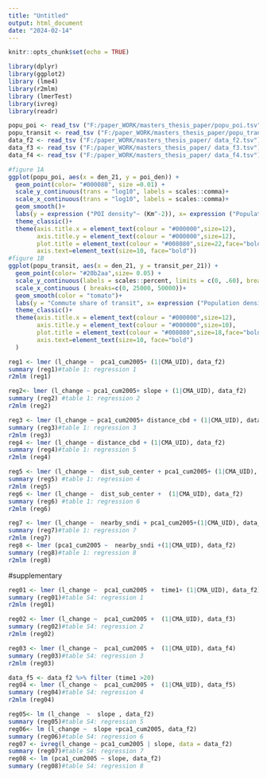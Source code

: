 ---
title: "Untitled"
output: html_document
date: "2024-02-14"
---

```{r setup, include=FALSE}
knitr::opts_chunk$set(echo = TRUE)
```

```{r }
library(dplyr)
library(ggplot2)
library (lme4)
library(r2mlm)
library (lmerTest)
library(ivreg)
library(readr)
```

```{r}
popu_poi <- read_tsv ("F:/paper_WORK/masters_thesis_paper/popu_poi.tsv") #data loading 
popu_transit <- read_tsv ("F:/paper_WORK/masters_thesis_paper/popu_transit.tsv")
data_f2 <- read_tsv ("F:/paper_WORK/masters_thesis_paper/ data_f2.tsv")
data_f3 <- read_tsv ("F:/paper_WORK/masters_thesis_paper/ data_f3.tsv")
data_f4 <- read_tsv ("F:/paper_WORK/masters_thesis_paper/ data_f4.tsv")
```

```{r}
#figure 1A
ggplot(popu_poi, aes(x = den_21, y = poi_den)) +
  geom_point(color= "#000080", size =0.01) +
  scale_y_continuous(trans = "log10", labels = scales::comma)+
  scale_x_continuous(trans = "log10", labels = scales::comma)+
  geom_smooth()+
  labs(y = expression ("POI density"~ (Km^-2)), x= expression ("Population density"~ (Km^-2))) +
  theme_classic()+
  theme(axis.title.x = element_text(colour = "#000000",size=12),
        axis.title.y = element_text(colour = "#000000",size=12),
        plot.title = element_text(colour = "#008080",size=22,face="bold"),
        axis.text=element_text(size=10, face="bold")) 
#figure 1B
ggplot(popu_transit, aes(x = den_21, y = transit_per_21)) +
  geom_point(color= "#20b2aa",size= 0.05) +
  scale_y_continuous(labels = scales::percent, limits = c(0, .60), breaks=c(0,.20,.40, .60))+
  scale_x_continuous ( breaks=c(0, 25000, 50000))+
  geom_smooth(color = "tomato")+
  labs(y = "Commute share of transit", x= expression ("Population density"~ (Km^-2))) +
  theme_classic()+
  theme(axis.title.x = element_text(colour = "#000000",size=12),
        axis.title.y = element_text(colour = "#000000",size=10),
        plot.title = element_text(colour = "#008080",size=18,face="bold"),
        axis.text=element_text(size=10, face="bold")
  )
```


```{r}
reg1 <- lmer (l_change ~  pca1_cum2005+ (1|CMA_UID), data_f2)
summary (reg1)#table 1: regression 1
r2mlm (reg1)
```


```{r}
reg2<- lmer (l_change ~ pca1_cum2005+ slope + (1|CMA_UID), data_f2)
summary (reg2) #table 1: regression 2
r2mlm (reg2)
```

```{r}
reg3 <- lmer (l_change ~ pca1_cum2005+ distance_cbd + (1|CMA_UID), data_f2)
summary (reg3)#table 1: regression 3
r2mlm (reg3)
reg4 <- lmer (l_change ~ distance_cbd + (1|CMA_UID), data_f2)
summary (reg4)#table 1: regression 5
r2mlm (reg4)
```

```{r }
reg5 <- lmer (l_change ~  dist_sub_center + pca1_cum2005+ (1|CMA_UID), data_f2)
summary (reg5) #table 1: regression 4
r2mlm (reg5)
reg6 <- lmer (l_change ~  dist_sub_center +  (1|CMA_UID), data_f2)
summary (reg6) #table 1: regression 6
r2mlm (reg6)
```


```{r}
reg7 <- lmer (l_change ~  nearby_sndi + pca1_cum2005+(1|CMA_UID), data_f2)
summary (reg7)#table 1: regression 7
r2mlm (reg7)
reg8 <- lmer (pca1_cum2005 ~  nearby_sndi +(1|CMA_UID), data_f2)
summary (reg8)#table 1: regression 8
r2mlm (reg8)
```



#supplementary 


```{r}
reg01 <- lmer (l_change ~  pca1_cum2005 +  time1+ (1|CMA_UID), data_f2)
summary (reg01)#table S4: regression 1
r2mlm (reg01)
```




```{r}
reg02 <- lmer (l_change ~  pca1_cum2005 +  (1|CMA_UID), data_f3)
summary (reg02)#table S4: regression 2
r2mlm (reg02)
```




```{r}
reg03 <- lmer (l_change ~  pca1_cum2005 +  (1|CMA_UID), data_f4)
summary (reg03)#table S4: regression 3
r2mlm (reg03)
```


```{r}
data_f5 <- data_f2 %>% filter (time1 >20)
reg04 <- lmer (l_change ~  pca1_cum2005 +  (1|CMA_UID), data_f5)
summary (reg04)#table S4: regression 4
r2mlm (reg04)
```

```{r}
reg05<- lm (l_change  ~  slope , data_f2)
summary (reg05)#table S4: regression 5
reg06<- lm (l_change ~  slope +pca1_cum2005, data_f2)
summary (reg06)#table S4: regression 6
reg07 <- ivreg(l_change ~ pca1_cum2005 | slope, data = data_f2)
summary (reg07)#table S4: regression 7
reg08 <- lm (pca1_cum2005 ~ slope, data_f2)
summary (reg08)#table S4: regression 8
```




